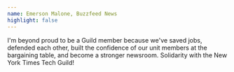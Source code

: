 ```yaml
---
name: Emerson Malone, Buzzfeed News
highlight: false
---
```

I'm beyond proud to be a Guild member because we've saved jobs, defended each other, built the confidence of our unit members at the bargaining table, and become a stronger newsroom. Solidarity with the New York Times Tech Guild!